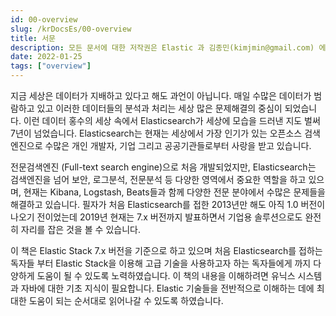 ```yaml
---
id: 00-overview
slug: /krDocsEs/00-overview
title: 서문
description: 모든 문서에 대한 저작권은 Elastic 과 김종민(kimjmin@gmail.com) 에게 있으며 허가되지 않은 무단 복제나 배포 및 출판을 금지합니다. 본 문서의 내용 및 포함된 자료를 인용하고자 하는 경우 출처를 명시하고 게재된 주소를 김종민(kimjmin@gmail.com)에게 알려주시기 바랍니다.
date: 2022-01-25
tags: ["overview"]
---
```


지금 세상은 데이터가 지배하고 있다고 해도 과언이 아닙니다. 매일 수많은 데이터가 범람하고 있고 이러한 데이터들의 분석과 처리는 세상 많은 문제해결의 중심이 되었습니다. 이런 데이터 홍수의 세상 속에서 Elasticsearch가 세상에 모습을 드러낸 지도 벌써 7년이 넘었습니다. Elasticsearch는 현재는 세상에서 가장 인기가 있는 오픈소스 검색엔진으로 수많은 개인 개발자, 기업 그리고 공공기관들로부터 사랑을 받고 있습니다.

전문검색엔진 \(Full-text search engine\)으로 처음 개발되었지만, Elasticsearch는 검색엔진을 넘어 보안, 로그분석, 전문분석 등 다양한 영역에서 중요한 역할을 하고 있으며, 현재는 Kibana, Logstash, Beats들과 함께 다양한 전문 분야에서 수많은 문제들을 해결하고 있습니다. 필자가 처음 Elasticsearch를 접한 2013년만 해도 아직 1.0 버전이 나오기 전이었는데 2019년 현재는 7.x 버전까지 발표하면서 기업용 솔루션으로도 완전히 자리를 잡은 것을 볼 수 있습니다.

이 책은 Elastic Stack 7.x 버전을 기준으로 하고 있으며 처음 Elasticsearch를 접하는 독자들 부터 Elastic Stack을 이용해 고급 기술을 사용하고자 하는 독자들에게 까지 다양하게 도움이 될 수 있도록 노력하였습니다. 이 책의 내용을 이해하려면 유닉스 시스템과 자바에 대한 기초 지식이 필요합니다. Elastic 기술들을 전반적으로 이해하는 데에 최대한 도움이 되는 순서대로 읽어나갈 수 있도록 하였습니다.
